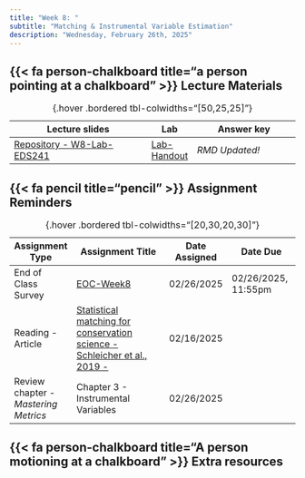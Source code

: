 ```yaml
---
title: "Week 8: "
subtitle: "Matching & Instrumental Variable Estimation"
description: "Wednesday, February 26th, 2025"
---
```


## {{< fa person-chalkboard title="a person pointing at a chalkboard" >}} Lecture Materials {#lecture-materials}

| Lecture slides | Lab | Answer key |
|----------------|-----|------------|
| [Repository - W8-Lab-EDS241](https://github.com/garberadamc/W8-Lab-EDS241.git){target="_blank"} | [Lab-Handout](https://garberadamc.github.io/eds241-policy-eval/W8-Lab) | *RMD Updated!* |

: {.hover .bordered tbl-colwidths="[50,25,25]"} 


## {{< fa pencil title="pencil" >}} Assignment Reminders {#assignment-reminders}

| Assignment Type | Assignment Title                              | Date Assigned  | Date Due                   |
|-----------------|-----------------------------------------------|----------------|----------------------------|
| End of Class Survey | [EOC-Week8](https://forms.gle/d9uWvoW2P4wpxbWM7){target="_blank"} | 02/26/2025 | 02/26/2025, 11:55pm |
| Reading - Article | [Statistical matching for conservation science - Schleicher et al., 2019 - ](https://drive.google.com/file/d/1WHszJRSS4ntpq2cYi4SoWYfaFu6bYPja/view?usp=sharing){target="_blank"} | 02/16/2025 | 
| Review chapter - *Mastering Metrics*  | Chapter 3 - Instrumental Variables | 02/26/2025 |  |

: {.hover .bordered tbl-colwidths="[20,30,20,30]"} 


## {{< fa person-chalkboard title="A person motioning at a chalkboard" >}} [**Extra resources**]{.teal-text .body-text-m}



